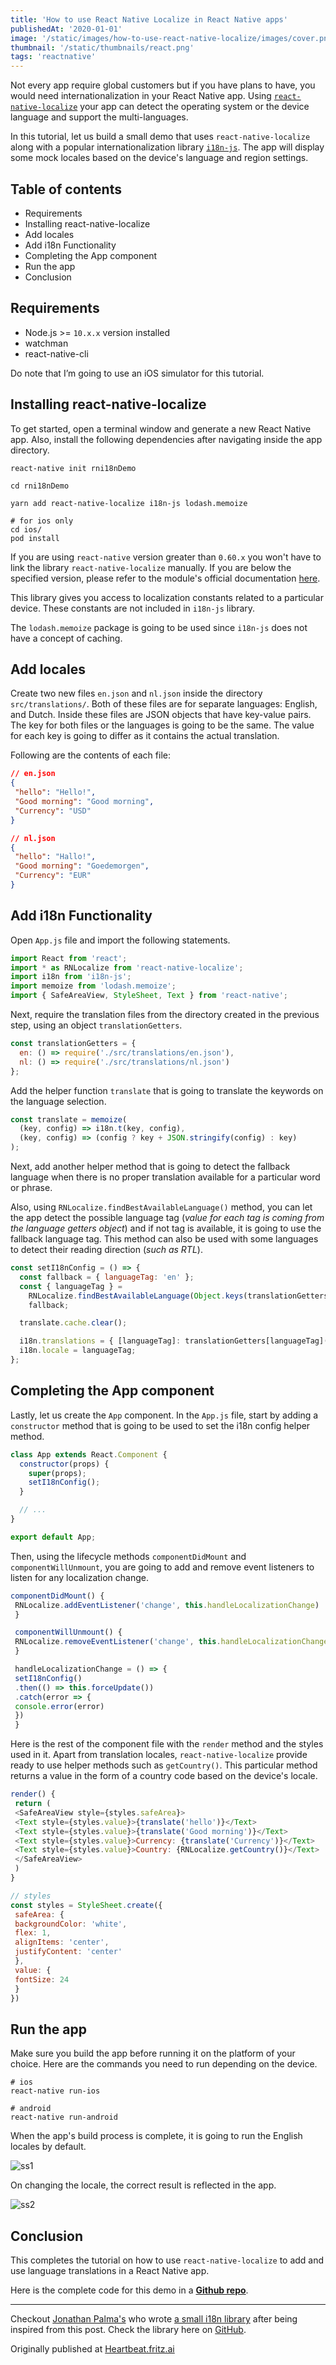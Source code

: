 ```yaml
---
title: 'How to use React Native Localize in React Native apps'
publishedAt: '2020-01-01'
image: '/static/images/how-to-use-react-native-localize/images/cover.png'
thumbnail: '/static/thumbnails/react.png'
tags: 'reactnative'
---
```


Not every app require global customers but if you have plans to have, you would need internationalization in your React Native app. Using [`react-native-localize`](https://github.com/react-native-community/react-native-localize) your app can detect the operating system or the device language and support the multi-languages.

In this tutorial, let us build a small demo that uses `react-native-localize` along with a popular internationalization library [`i18n-js`](https://github.com/fnando/i18n-js). The app will display some mock locales based on the device's language and region settings.

## Table of contents

- Requirements
- Installing react-native-localize
- Add locales
- Add i18n Functionality
- Completing the App component
- Run the app
- Conclusion

## Requirements

- Node.js >= `10.x.x` version installed
- watchman
- react-native-cli

Do note that I’m going to use an iOS simulator for this tutorial.

## Installing react-native-localize

To get started, open a terminal window and generate a new React Native app. Also, install the following dependencies after navigating inside the app directory.

```shell
react-native init rni18nDemo

cd rni18nDemo

yarn add react-native-localize i18n-js lodash.memoize

# for ios only
cd ios/
pod install
```

If you are using `react-native` version greater than `0.60.x` you won't have to link the library `react-native-localize` manually. If you are below the specified version, please refer to the module's official documentation [here](https://github.com/react-native-community/react-native-localize).

This library gives you access to localization constants related to a particular device. These constants are not included in `i18n-js` library.

The `lodash.memoize` package is going to be used since `i18n-js` does not have a concept of caching.

## Add locales

Create two new files `en.json` and `nl.json` inside the directory `src/translations/`. Both of these files are for separate languages: English, and Dutch. Inside these files are JSON objects that have key-value pairs. The key for both files or the languages is going to be the same. The value for each key is going to differ as it contains the actual translation.

Following are the contents of each file:

```json
// en.json
{
 "hello": "Hello!",
 "Good morning": "Good morning",
 "Currency": "USD"
}

// nl.json
{
 "hello": "Hallo!",
 "Good morning": "Goedemorgen",
 "Currency": "EUR"
}
```

## Add i18n Functionality

Open `App.js` file and import the following statements.

```js
import React from 'react';
import * as RNLocalize from 'react-native-localize';
import i18n from 'i18n-js';
import memoize from 'lodash.memoize';
import { SafeAreaView, StyleSheet, Text } from 'react-native';
```

Next, require the translation files from the directory created in the previous step, using an object `translationGetters`.

```js
const translationGetters = {
  en: () => require('./src/translations/en.json'),
  nl: () => require('./src/translations/nl.json')
};
```

Add the helper function `translate` that is going to translate the keywords on the language selection.

```js
const translate = memoize(
  (key, config) => i18n.t(key, config),
  (key, config) => (config ? key + JSON.stringify(config) : key)
);
```

Next, add another helper method that is going to detect the fallback language when there is no proper translation available for a particular word or phrase.

Also, using `RNLocalize.findBestAvailableLanguage()` method, you can let the app detect the possible language tag (_value for each tag is coming from the language getters object_) and if not tag is available, it is going to use the fallback language tag. This method can also be used with some languages to detect their reading direction (_such as RTL_).

```js
const setI18nConfig = () => {
  const fallback = { languageTag: 'en' };
  const { languageTag } =
    RNLocalize.findBestAvailableLanguage(Object.keys(translationGetters)) ||
    fallback;

  translate.cache.clear();

  i18n.translations = { [languageTag]: translationGetters[languageTag]() };
  i18n.locale = languageTag;
};
```

## Completing the App component

Lastly, let us create the `App` component. In the `App.js` file, start by adding a `constructor` method that is going to be used to set the i18n config helper method.

```js
class App extends React.Component {
  constructor(props) {
    super(props);
    setI18nConfig();
  }

  // ...
}

export default App;
```

Then, using the lifecycle methods `componentDidMount` and `componentWillUnmount`, you are going to add and remove event listeners to listen for any localization change.

```js
componentDidMount() {
 RNLocalize.addEventListener('change', this.handleLocalizationChange)
 }

 componentWillUnmount() {
 RNLocalize.removeEventListener('change', this.handleLocalizationChange)
 }

 handleLocalizationChange = () => {
 setI18nConfig()
 .then(() => this.forceUpdate())
 .catch(error => {
 console.error(error)
 })
 }
```

Here is the rest of the component file with the `render` method and the styles used in it. Apart from translation locales, `react-native-localize` provide ready to use helper methods such as `getCountry()`. This particular method returns a value in the form of a country code based on the device's locale.

```js
render() {
 return (
 <SafeAreaView style={styles.safeArea}>
 <Text style={styles.value}>{translate('hello')}</Text>
 <Text style={styles.value}>{translate('Good morning')}</Text>
 <Text style={styles.value}>Currency: {translate('Currency')}</Text>
 <Text style={styles.value}>Country: {RNLocalize.getCountry()}</Text>
 </SafeAreaView>
 )
}

// styles
const styles = StyleSheet.create({
 safeArea: {
 backgroundColor: 'white',
 flex: 1,
 alignItems: 'center',
 justifyContent: 'center'
 },
 value: {
 fontSize: 24
 }
})
```

## Run the app

Make sure you build the app before running it on the platform of your choice. Here are the commands you need to run depending on the device.

```shell
# ios
react-native run-ios

# android
react-native run-android
```

When the app's build process is complete, it is going to run the English locales by default.

![ss1](https://miro.medium.com/max/350/1*3KLq-CScY5yMp1pPnf1qjg.png)

On changing the locale, the correct result is reflected in the app.

![ss2](https://miro.medium.com/max/377/1*cURVMx8splW7SgIaLd6y_g.gif)

## Conclusion

This completes the tutorial on how to use `react-native-localize` to add and use language translations in a React Native app.

Here is the complete code for this demo in a **[Github repo](https://github.com/amandeepmittal/rni18nDemo)**.

---

Checkout [Jonathan Palma's](https://twitter.com/jonathanpalma__) who wrote [a small i18n library](https://github.com/jonathanpalma/react-native-simple-i18n#readme) after being inspired from this post. Check the library here on [GitHub](https://github.com/jonathanpalma/react-native-simple-i18n#readme).

Originally published at [Heartbeat.fritz.ai](https://heartbeat.fritz.ai/how-to-use-react-native-localize-in-react-native-apps-3bb3d510f801)
